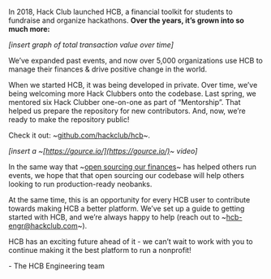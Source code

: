 In 2018, Hack Club launched HCB, a financial toolkit for students to fundraise and organize hackathons. **Over the years, it’s grown into so much more:**

*[insert graph of total transaction value over time]*

We’ve expanded past events, and now over 5,000 organizations use HCB to manage their finances & drive positive change in the world.

When we started HCB, it was being developed in private. Over time, we’ve being welcoming more Hack Clubbers onto the codebase. Last spring, we mentored six Hack Clubber one-on-one as part of “Mentorship”. That helped us prepare the repository for new contributors. And, now, we’re ready to make the repository public!

Check it out: ~[github.com/hackclub/hcb](http://github.com/hackclub/hcb)~.

*[insert a ~[https://gource.io/](https://gource.io/)~ video]*

In the same way that ~[open sourcing our finances](https://www.philanthropy.com/article/nonprofits-need-to-embrace-transparency-even-if-the-supreme-court-rules-to-protect-donor-privacy)~ has helped others run events, we hope that that open sourcing our codebase will help others looking to run production-ready neobanks.

At the same time, this is an opportunity for every HCB user to contribute towards making HCB a better platform. We’ve set up a guide to getting started with HCB, and we’re always happy to help (reach out to ~[hcb-engr@hackclub.com](mailto:hcb-engr@hackclub.com)~).

HCB has an exciting future ahead of it - we can’t wait to work with you to continue making it the best platform to run a nonprofit!

\- The HCB Engineering team
